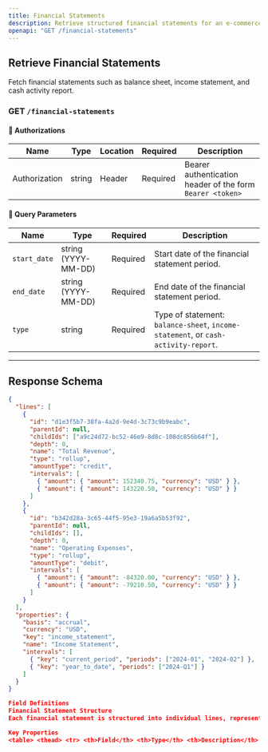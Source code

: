 ```yaml
---
title: Financial Statements
description: Retrieve structured financial statements for an e-commerce business.
openapi: "GET /financial-statements"
---
```



## Retrieve Financial Statements

Fetch financial statements such as balance sheet, income statement, and cash activity report.

<TryIt />

### **GET** `/financial-statements`

#### 🔹 **Authorizations**
| Name           | Type   | Location | Required | Description |
|---------------|--------|----------|----------|-------------|
| Authorization | string | Header   | Required | Bearer authentication header of the form `Bearer <token>` |

#### 🔹 **Query Parameters**
| Name        | Type   | Required | Description |
|------------|--------|----------|-------------|
| `start_date` | string (YYYY-MM-DD) | Required | Start date of the financial statement period. |
| `end_date` | string (YYYY-MM-DD) | Required | End date of the financial statement period. |
| `type`  | string | Required | Type of statement: `balance-sheet`, `income-statement`, or `cash-activity-report`. |

---

## **Response Schema**
```json
{
  "lines": [
    {
      "id": "d1e3f5b7-38fa-4a2d-9e4d-3c73c9b9eabc",
      "parentId": null,
      "childIds": ["a9c24d72-bc52-46e9-8d8c-108dc856b64f"],
      "depth": 0,
      "name": "Total Revenue",
      "type": "rollup",
      "amountType": "credit",
      "intervals": [
        { "amount": { "amount": 152340.75, "currency": "USD" } },
        { "amount": { "amount": 143220.50, "currency": "USD" } }
      ]
    },
    {
      "id": "b342d28a-3c65-44f5-95e3-19a6a5b53f92",
      "parentId": null,
      "childIds": [],
      "depth": 0,
      "name": "Operating Expenses",
      "type": "rollup",
      "amountType": "debit",
      "intervals": [
        { "amount": { "amount": -84320.00, "currency": "USD" } },
        { "amount": { "amount": -79210.50, "currency": "USD" } }
      ]
    }
  ],
  "properties": {
    "basis": "accrual",
    "currency": "USD",
    "key": "income_statement",
    "name": "Income Statement",
    "intervals": [
      { "key": "current_period", "periods": ["2024-01", "2024-02"] },
      { "key": "year_to_date", "periods": ["2024-Q1"] }
    ]
  }
}

Field Definitions
Financial Statement Structure
Each financial statement is structured into individual lines, representing account groups, accounts, or rollup categories.

Key Properties
<table> <thead> <tr> <th>Field</th> <th>Type</th> <th>Description</th> </tr> </thead> <tbody> <tr> <td><code>id</code></td> <td>string</td> <td>Unique identifier for this statement line.</td> </tr> <tr> <td><code>parentId</code></td> <td>string or null</td> <td>If present, this line belongs to a parent grouping. Null for top-level lines.</td> </tr> <tr> <td><code>childIds</code></td> <td>array of string</td> <td>IDs of child lines under this line.</td> </tr> <tr> <td><code>depth</code></td> <td>integer</td> <td>Depth level in hierarchy. Used for indentation.</td> </tr> <tr> <td><code>name</code></td> <td>string</td> <td>Human-readable label (e.g., "Total Revenue", "Shipping Costs").</td> </tr> <tr> <td><code>type</code></td> <td>enum</td> <td>One of: <code>rollup</code> (aggregated totals), <code>parent_account_group</code> (subgroup of accounts), or <code>account</code> (individual account).</td> </tr> <tr> <td><code>amountType</code></td> <td>enum</td> <td>One of: <code>credit</code> (e.g., revenue) or <code>debit</code> (e.g., expenses).</td> </tr> <tr> <td><code>intervals</code></td> <td>array</td> <td>Reported values for each requested period.</td> </tr> </tbody> </table>
